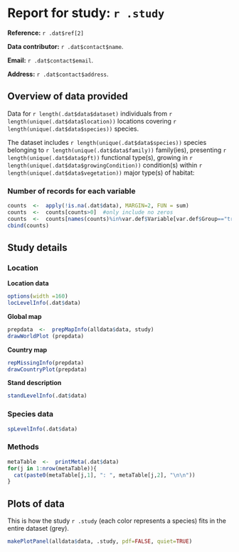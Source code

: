# Report for study: `r .study`

**Reference:** `r .dat$ref[2]`

**Data contributor:** `r .dat$contact$name`.

**Email:** `r .dat$contact$email`.

**Address:** `r .dat$contact$address`.

## Overview of data provided

Data for `r length(.dat$data$dataset)` individuals from `r length(unique(.dat$data$location))` locations covering `r length(unique(.dat$data$species))` species.

The dataset includes `r length(unique(.dat$data$species))` species belonging to `r length(unique(.dat$data$family))` family(ies), presenting `r length(unique(.dat$data$pft))` functional type(s), growing in `r length(unique(.dat$data$growingCondition))` condition(s) within `r length(unique(.dat$data$vegetation))` major type(s) of habitat:


### Number of records for each variable

```r
counts  <-  apply(!is.na(.dat$data), MARGIN=2, FUN = sum)
counts  <-  counts[counts>0]  #only include no zeros
counts  <-  counts[names(counts)%in%var.def$Variable[var.def$Group=="tree"]]
cbind(counts)
```


## Study details

### Location

**Location data**
```r
options(width =160)
locLevelInfo(.dat$data)
```

**Global map**

```r
prepdata  <-  prepMapInfo(alldata$data, study)
drawWorldPlot (prepdata)
```

**Country map**

```r
repMissingInfo(prepdata)
drawCountryPlot(prepdata)
```


**Stand description**

```r
standLevelInfo(.dat$data)
```

### Species data

```r
spLevelInfo(.dat$data)
```

### Methods
```r
metaTable  <-  printMeta(.dat$data)
for(j in 1:nrow(metaTable)){
  cat(paste0(metaTable[j,1], ": ", metaTable[j,2], "\n\n"))
}

```

## Plots of data

This is how the study `r .study` (each color represents a species) fits in the entire dataset (grey).

```r
makePlotPanel(alldata$data, .study, pdf=FALSE, quiet=TRUE)
```


  
  
  